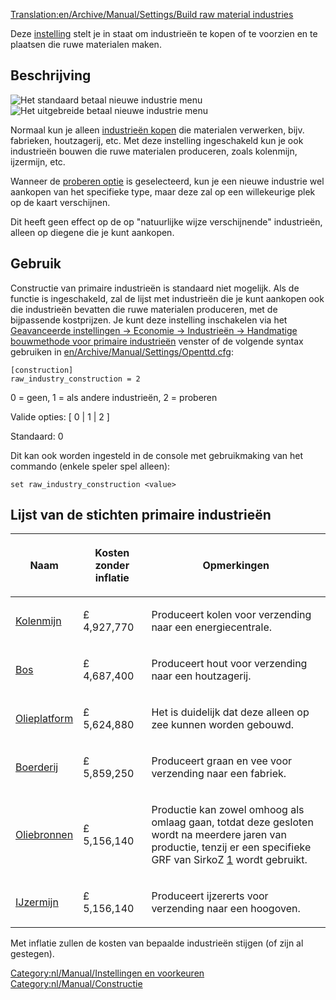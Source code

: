 [[Translation:en/Archive/Manual/Settings/Build raw material industries]]


[[Category:nl/Manual/Instellingen en voorkeuren]]
[[Category:nl/Manual/Constructie]]

Deze [[nl/Archive/Manual/Settings/Geavanceerde instellingen/Economie#handmatige-bouwmethode-voor-primaire-industrieen|instelling]] stelt je in staat om industrieën te kopen of te voorzien en te plaatsen die ruwe materialen maken.

== Beschrijving ==
[[File:nl/Archive/Manual/Settings/Nieuwe industrie standaard.png|right|frame|Het standaard betaal nieuwe industrie menu]]
[[File:nl/Archive/Manual/Settings/Nieuwe industrie uitgebreid.png|right|frame|Het uitgebreide betaal nieuwe industrie menu]]

Normaal kun je alleen [[nl/Manual/Industrie#nieuwe-industrieen-bekostigen|industrieën kopen]] die materialen verwerken, bijv. fabrieken, houtzagerij, etc. Met deze instelling ingeschakeld kun je ook industrieën bouwen die ruwe materialen produceren, zoals kolenmijn, ijzermijn, etc.

Wanneer de [[nl/Archive/Manual/Settings/Geavanceerde instellingen/Economie#handmatige-bouwmethode-voor-primaire-industrieen|proberen optie]] is geselecteerd, kun je een nieuwe industrie wel aankopen van het specifieke type, maar deze zal op een willekeurige plek op de kaart verschijnen.

Dit heeft geen effect op de op "natuurlijke wijze verschijnende" industrieën, alleen op diegene die je kunt aankopen.

== Gebruik ==

Constructie van primaire industrieën is standaard niet mogelijk. Als de functie is ingeschakeld, zal de lijst met industrieën die je kunt aankopen ook die industrieën bevatten die ruwe materialen produceren, met de bijpassende kostprijzen. Je kunt deze instelling inschakelen via het [[nl/Archive/Manual/Settings/Geavanceerde instellingen/Economie#handmatige-bouwmethode-voor-primaire-industrieen|Geavanceerde instellingen -> Economie -> Industrieën -> Handmatige bouwmethode voor primaire industrieën]] venster of de volgende syntax gebruiken in [[en/Archive/Manual/Settings/Openttd.cfg]]:

<pre>
[construction]
raw_industry_construction = 2
</pre>

0 = geen, 1 = als andere industrieën, 2 = proberen

Valide opties: [ 0 | 1 | 2 ]

Standaard: 0

Dit kan ook worden ingesteld in de console met gebruikmaking van het commando (enkele speler spel alleen):

<pre>
set raw_industry_construction <value>
</pre>

==Lijst van de stichten primaire industrieën==

{| class="wikitable"

|-

! Naam

! Kosten zonder inflatie

! Opmerkingen

|-

| [[nl/Manual/Base Set/Industries/Kolenmijn|Kolenmijn]]
| £ 4,927,770

| Produceert kolen voor verzending naar een energiecentrale.

|-

| [[nl/Manual/Base Set/Industries/Bos|Bos]]
| £ 4,687,400

| Produceert hout voor verzending naar een houtzagerij.

|-

| [[nl/Manual/Base Set/Industries/Olieplatform|Olieplatform]]
| £ 5,624,880

| Het is duidelijk dat deze alleen op zee kunnen worden gebouwd.
|-

| [[nl/Manual/Base Set/Industries/Boerderij|Boerderij]]
| £ 5,859,250

| Produceert graan en vee voor verzending naar een fabriek.

|-

| [[nl/Manual/Base Set/Industries/Oliebronnen|Oliebronnen]]
| £ 5,156,140

| Productie kan zowel omhoog als omlaag gaan, totdat deze gesloten wordt na meerdere jaren van productie, tenzij er een specifieke GRF van SirkoZ [http://grfcrawler.tt-forums.net/details.php?do=details&id=233] wordt gebruikt.

|-

| [[nl/Manual/Base Set/Industries/IJzermijn|IJzermijn]]
| £ 5,156,140

| Produceert ijzererts voor verzending naar een hoogoven.
|}

Met inflatie zullen de kosten van bepaalde industrieën stijgen (of zijn al gestegen).